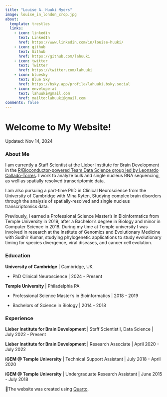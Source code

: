 ```yaml
---
title: "Louise A. Huuki Myers"
image: louise_in_london_crop.jpg
about:
  template: trestles
  links:
    - icon: linkedin
      text: LinkedIn
      href: https://www.linkedin.com/in/louise-huuki/
    - icon: github
      text: Github
      href: https://github.com/lahuuki
    - icon: twitter
      text: Twitter
      href: https://twitter.com/lahuuki
    - icon: bluesky
      text: Blue Sky
      href: https://bsky.app/profile/lahuuki.bsky.social
    - icon: envelope-at
      text: lahuuki@gmail.com
      href: mailto:lahuuki@gmail.com
comments: false
---
```


# Welcome to My Website!

Updated: Nov 14, 2024

### About Me

I am currently a Staff Scientist at the Lieber Institute for Brain Development in the [R/Bioconductor-powered Team Data Science group led by Leonardo Collado-Torres](https://lcolladotor.github.io/). I work to analyze bulk and single nucleus RNA sequencing, as well as spatially resolved transcriptomic data.

I am also pursuing a part-time PhD in Clinical Neuroscience from the University of Cambridge with Mina Ryten, Studying complex brain disorders through the analysis of spatially-resolved and single nucleus transcriptomics data.

Previously, I earned a Professional Science Master’s in Bioinformatics from Temple University in 2019, after a Bachelor's degree in Biology and minor in Computer Science in 2018. During my time at Temple university I was involved in research at the Institute of Genomics and Evolutionary Medicine with Sudhir Kumar, studying phylogenetic applications to study evolutionary timing for species divergence, viral diseases, and cancer cell evolution.

### Education

**University of Cambridge** \| Cambridge, UK

-   PhD Clinical Neuroscience \| 2024 - Present

**Temple University** \| Philadelphia PA

-   Professional Science Master's in Bioinformatics \| 2018 - 2019

-   Bachelors of Science in Biology \| 2014 - 2018

### Experience

**Lieber Institute for Brain Development** \| Staff Scientist I, Data Science \| July 2022 - Present

**Lieber Institute for Brain Development** \| Research Associate \| April 2020 - July 2022

**iGEM \@ Temple University** \| Technical Support Assistant \| July 2018 - April 2020

**iGEM \@ Temple University** \| Undergraduate Research Assistant \| June 2015 - July 2018

👾The website was created using [Quarto](https://quarto.org/).

